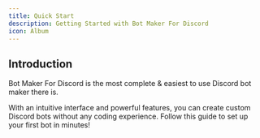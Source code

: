 ```yaml
---
title: Quick Start
description: Getting Started with Bot Maker For Discord
icon: Album
---
```


## Introduction

Bot Maker For Discord is the most complete & easiest to use Discord bot maker there is.

With an intuitive interface and powerful features, you can create custom Discord bots without any coding experience. Follow this guide to set up your first bot in minutes!
